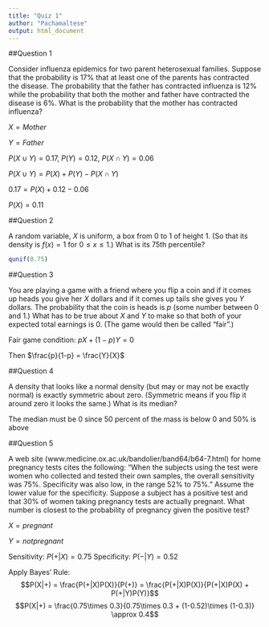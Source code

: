 ```yaml
---
title: "Quiz 1"
author: "Pachamaltese"
output: html_document
---
```


##Question 1

Consider influenza epidemics for two parent heterosexual families. Suppose that the probability is 17% that at least one of the parents has contracted the disease. The probability that the father has contracted influenza is 12% while the probability that both the mother and father have contracted the disease is 6%. What is the probability that the mother has contracted influenza?

$X=Mother$

$Y=Father$

$P(X\cup Y)=0.17$, $P(Y)=0.12$, $P(X\cap Y)=0.06$

$P(X\cup Y) = P(X) + P(Y) - P(X\cap Y)$

$0.17 = P(X) + 0.12 - 0.06$

$P(X)=0.11$

##Question 2

A random variable, $X$ is uniform, a box from 0 to 1 of height 1. (So that its density is $f(x)=1$ for $0≤x≤1$.) What is its 75th percentile?

```r
qunif(0.75)
```

##Question 3

You are playing a game with a friend where you flip a coin and if it comes up heads you give her $X$ dollars and if it comes up tails she gives you $Y$ dollars. The probability that the coin is heads is $p$ (some number between 0 and 1.) What has to be true about $X$ and $Y$ to make so that both of your expected total earnings is 0. (The game would then be called “fair”.)

Fair game condition: $pX + (1-p)Y = 0$

Then
$\frac{p}{1-p} = \frac{Y}{X}$

##Question 4

A density that looks like a normal density (but may or may not be exactly normal) is exactly symmetric about zero. (Symmetric means if you flip it around zero it looks the same.) What is its median? 

The median must be 0 since 50 percent of the mass is below 0 and 50% is above

##Question 5

A web site (www.medicine.ox.ac.uk/bandolier/band64/b64-7.html) for home pregnancy tests cites the following: “When the subjects using the test were women who collected and tested their own samples, the overall sensitivity was 75%. Specificity was also low, in the range 52% to 75%.” Assume the lower value for the specificity. Suppose a subject has a positive test and that 30% of women taking pregnancy tests are actually pregnant. What number is closest to the probability of pregnancy given the positive test?

$X = pregnant$

$Y = not pregnant$

Sensitivity: $P(+|X) = 0.75$
Specificity: $P(-|Y) = 0.52$

Apply Bayes' Rule: 
$$P(X|+) = \frac{P(+|X)P(X)}{P(+)} = \frac{P(+|X)P(X)}{P(+|X)P(X) + P(+|Y)P(Y)}$$
$$P(X|+) = \frac{0.75\times 0.3}{0.75\times 0.3 + (1-0.52)\times (1-0.3)} \approx 0.4$$